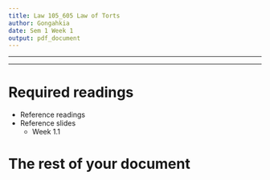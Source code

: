 ```yaml
---
title: Law 105_605 Law of Torts
author: Gongahkia
date: Sem 1 Week 1  
output: pdf_document
---
```


---

\tableofcontents

---

# Required readings

* Reference readings
* Reference slides 
    * Week 1.1 

\newpage

# The rest of your document
